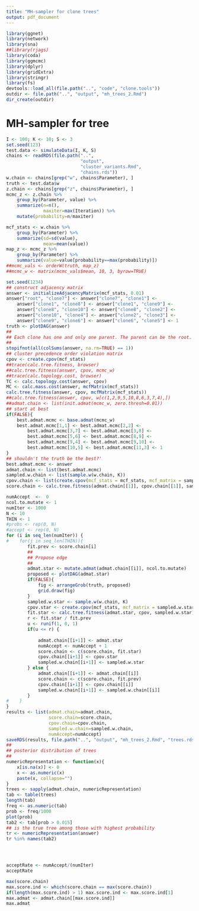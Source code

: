 ```yaml
---
title: "MH-sampler for clone trees"
output: pdf_document
---
```



```r
library(ggnet)
library(network)
library(sna)
##library(rjags)
library(coda)
library(ggmcmc)
library(dplyr)
library(gridExtra)
library(stringr)
library(fs)
devtools::load_all(file.path("..", "code", "clone.tools"))
outdir <- file.path("..", "output", "mh_trees_2.Rmd")
dir_create(outdir)
```

# MH-sampler for tree

```r
I <- 100; K <- 10; S <- 3
set.seed(123)
test.data <- simulateData(I, K, S)
chains <- readRDS(file.path("..",
                            "output",
                            "cluster_variants.Rmd",
                            "chains.rds"))
w.chain <- chains[grep("w", chains$Parameter), ]
truth <- test.data$w
z.chain <- chains[grep("z", chains$Parameter), ]
mcmc_z <- z.chain %>%
    group_by(Parameter, value) %>%
    summarize(n=n(),
              maxiter=max(Iteration)) %>%
    mutate(probability=n/maxiter)

mcf_stats <- w.chain %>%
    group_by(Parameter) %>%
    summarize(sd=sd(value),
              mean=mean(value))
map_z <- mcmc_z %>%
    group_by(Parameter) %>%
    summarize(value=value[probability==max(probability)])
##mcmc_vals <- orderW(truth, map_z)
##mcmc_w <- matrix(mcmc_vals$mean, 10, 3, byrow=TRUE)
```

```r
set.seed(1234)
## construct adjacency matrix
answer <- initializeAdjacencyMatrix(mcf_stats, 0.01)
answer["root", "clone7"] <- answer["clone7", "clone1"] <-
    answer["clone1", "clone8"] <- answer["clone1", "clone9"] <-
    answer["clone8", "clone10"] <- answer["clone8", "clone2"] <-
    answer["clone10", "clone4"] <- answer["clone2", "clone3"] <-
    answer["clone9", "clone6"] <- answer["clone6", "clone5"] <- 1
truth <- plotDAG(answer)
##
## Each clone has one and only one parent. The parent can be the root.  Practically, this implies that the columns of the adjacency matrix sum to one.
##
stopifnot(all(colSums(answer, na.rm=TRUE) == 1))
## cluster precedence order violation matrix
cpov <- create.cpov(mcf_stats)
##trace(calc.tree.fitness, browser)
##calc.tree.fitness(answer, cpov, mcmc_w)
##trace(calc.topology.cost, browser)
TC <- calc.topology.cost(answer, cpov)
MC <- calc.mass.cost(answer, mcfMatrix(mcf_stats))
calc.tree.fitness(answer, cpov, mcfMatrix(mcf_stats))
##calc.tree.fitness(answer, cpov, w[c(1,2,9,5,10,8,6,3,7,4),])
##admat.chain <- list(init.admat(mcmc_w, zero.thresh=0.01))
## start at best
if(FALSE){
    best.admat.mcmc <- base.admat(mcmc_w)
    best.admat.mcmc[1,1] <- best.admat.mcmc[2,2] <-
        best.admat.mcmc[3,7] <- best.admat.mcmc[3,8] <-
        best.admat.mcmc[5,6] <- best.admat.mcmc[8,9] <- 
        best.admat.mcmc[9,4] <- best.admat.mcmc[9,10] <-
        best.admat.mcmc[10,5] <- best.admat.mcmc[11,3] <- 1
}
## shouldn't the truth be the best?'
best.admat.mcmc <- answer
admat.chain <- list(best.admat.mcmc)
sampled.w.chain <- list(sample.w(w.chain, K))
cpov.chain <- list(create.cpov(mcf_stats = mcf_stats, mcf_matrix = sampled.w.chain[[1]]))
score.chain <- calc.tree.fitness(admat.chain[[1]], cpov.chain[[1]], sampled.w.chain[[1]])

numAccept  <-  0
ncol.to.mutate <- 1 
numIter <- 1000
N <- 10
THIN <- 1
#probs <- rep(0, N)
#accept <- rep(0, N)
for (i in seq_len(numIter)) {
#    for(j in seq_len(THIN)){
        fit.prev <- score.chain[i]
        ##
        ## Propose edge
        ##
        admat.star <- mutate.admat(admat.chain[[i]], ncol.to.mutate)
        proposed <- plotDAG(admat.star)
        if(FALSE){
            fig <- arrangeGrob(truth, proposed)
            grid.draw(fig)
        }
        sampled.w.star <- sample.w(w.chain, K)
        cpov.star <- create.cpov(mcf_stats, mcf_matrix = sampled.w.star)
        fit.star <- calc.tree.fitness(admat.star, cpov, sampled.w.star)
        r <- fit.star / fit.prev
        u <- runif(1, 0, 1)
        if(u <= r) {
            
            admat.chain[[i+1]] <- admat.star
            numAccept <- numAccept + 1
            score.chain <- c(score.chain, fit.star)
            cpov.chain[[i+1]] <- cpov.star
            sampled.w.chain[[i+1]] <- sampled.w.star
        } else {
            admat.chain[[i+1]] <- admat.chain[[i]]
            score.chain <- c(score.chain, fit.prev)
            cpov.chain[[i+1]] <- cpov.chain[[i]]
            sampled.w.chain[[i+1]] <- sampled.w.chain[[i]]
        }
#    }
}
results <- list(admat.chain=admat.chain,
                score.chain=score.chain,
                cpov.chain=cpov.chain,
                sampled.w.chain=sampled.w.chain,
                numAccept=numAccept)
saveRDS(results, file.path("..", "output", "mh_trees_2.Rmd", "trees.rds"))
##
## posterior distribution of trees
##
numericRepresentation <- function(x){
    x[is.na(x)] <- 0
    x <- as.numeric(x)
    paste(x, collapse="")
}
trees <- sapply(admat.chain, numericRepresentation)
tab <- table(trees)
length(tab)
freq <- as.numeric(tab)
prob <- freq/1000
plot(prob)
tab2 <- tab[prob > 0.015]
## is the true tree among those with highest probability
tr <- numericRepresentation(answer)
tr %in% names(tab2)




acceptRate <- numAccept/(numIter)
acceptRate

max(score.chain)
max.score.ind <- which(score.chain == max(score.chain))
if(length(max.score.ind) > 1) max.score.ind <- max.score.ind[1]
max.admat <- admat.chain[[max.score.ind]]
max.admat

```

